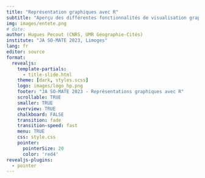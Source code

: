 ```yaml
---
title: "Représentation graphiques avec R"
subtitle: "Aperçu des différentes fonctionnalités de visualisation graphqiue"
img: images/entete.png
# date: 
author: Hugues Pecout (CNRS, UMR Géographie-Cités)
institute: "JA SO-MATE 2023, Limoges"
lang: fr
editor: source
format:
  revealjs: 
    template-partials:
      - title-slide.html
    theme: [dark, styles.scss]
    logo: images/logo_hp.png
    footer: "JA SO-MATE 2023 - Représentations graphiques avec R"
    scrollable: TRUE
    smaller: TRUE
    overview: TRUE
    chalkboard: FALSE
    transition: fade
    transition-speed: fast
    menu: TRUE
    css: style.css
    pointer:
      pointerSize: 20
      color: 'red4'
revealjs-plugins:
  - pointer
---
```


## 
